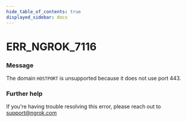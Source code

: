 ```yaml
---
hide_table_of_contents: true
displayed_sidebar: docs
---
```



# ERR_NGROK_7116

### Message

The domain `HOSTPORT` is unsupported because it does not use port 443.

<ErrorDetails error="err_ngrok_7116" />

### Further help

If you're having trouble resolving this error, please reach out to [support@ngrok.com](mailto:support@ngrok.com?subject=Help%20with%20ERR_NGROK_7116)

